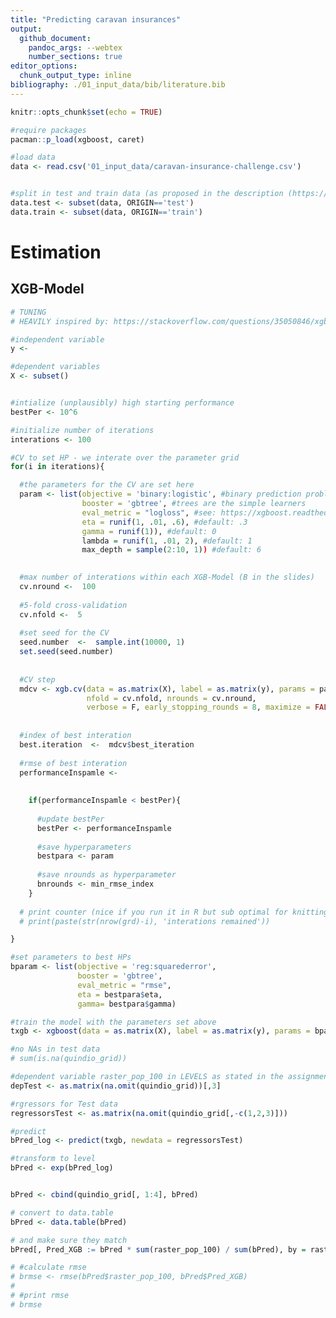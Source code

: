 ```yaml
---
title: "Predicting caravan insurances"
output: 
  github_document:
    pandoc_args: --webtex
    number_sections: true
editor_options: 
  chunk_output_type: inline
bibliography: ./01_input_data/bib/literature.bib
---
```


```r
knitr::opts_chunk$set(echo = TRUE)
```

```r
#require packages
pacman::p_load(xgboost, caret)

#load data
data <- read.csv('01_input_data/caravan-insurance-challenge.csv')


#split in test and train data (as proposed in the description (https://www.kaggle.com/uciml/caravan-insurance-challenge) to simulate the challange)
data.test <- subset(data, ORIGIN=='test')
data.train <- subset(data, ORIGIN=='train')

```


# Estimation

## XGB-Model
```r
# TUNING
# HEAVILY inspired by: https://stackoverflow.com/questions/35050846/xgboost-in-r-how-does-xgb-cv-pass-the-optimal-parameters-into-xgb-train

#independent variable
y <- 

#dependent variables
X <- subset()


#intialize (unplausibly) high starting performance
bestPer <- 10^6 

#initialize number of iterations
interations <- 100

#CV to set HP - we interate over the parameter grid
for(i in iterations){

  #the parameters for the CV are set here
  param <- list(objective = 'binary:logistic', #binary prediction problem
                booster = 'gbtree', #trees are the simple learners
                eval_metric = "logloss", #see: https://xgboost.readthedocs.io/en/stable/parameter.html
                eta = runif(1, .01, .6), #default: .3
                gamma = runif(1)), #default: 0
                lambda = runif(1, .01, 2), #default: 1
                max_depth = sample(2:10, 1)) #default: 6

  
  #max number of interations within each XGB-Model (B in the slides)
  cv.nround <-  100
  
  #5-fold cross-validation
  cv.nfold <-  5 
  
  #set seed for the CV
  seed.number  <-  sample.int(10000, 1)
  set.seed(seed.number)
  
  
  #CV step
  mdcv <- xgb.cv(data = as.matrix(X), label = as.matrix(y), params = param,
                 nfold = cv.nfold, nrounds = cv.nround,
                 verbose = F, early_stopping_rounds = 8, maximize = FALSE)
  
  
  #index of best interation
  best.iteration  <-  mdcv$best_iteration
  
  #rmse of best interation
  performanceInspamle <-  
  
  
    if(performanceInspamle < bestPer){
    
      #update bestPer
      bestPer <- performanceInspamle
    
      #save hyperparameters
      bestpara <- param
      
      #save nrounds as hyperparameter
      bnrounds <- min_rmse_index 
    }
  
  # print counter (nice if you run it in R but sub optimal for knitting)
  # print(paste(str(nrow(grd)-i), 'interations remained')) 

}
```

```r

#set parameters to best HPs
bparam <- list(objective = 'reg:squarederror',
               booster = 'gbtree',
               eval_metric = "rmse",
               eta = bestpara$eta,
               gamma= bestpara$gamma)

#train the model with the parameters set above
txgb <- xgboost(data = as.matrix(X), label = as.matrix(y), params = bparam, nrounds = bnrounds)

#no NAs in test data
# sum(is.na(quindio_grid))

#dependent variable raster_pop_100 in LEVELS as stated in the assignment
depTest <- as.matrix(na.omit(quindio_grid))[,3]

#rgressors for Test data
regressorsTest <- as.matrix(na.omit(quindio_grid[,-c(1,2,3)]))

#predict
bPred_log <- predict(txgb, newdata = regressorsTest)

#transform to level
bPred <- exp(bPred_log)


bPred <- cbind(quindio_grid[, 1:4], bPred)

# convert to data.table
bPred <- data.table(bPred)

# and make sure they match
bPred[, Pred_XGB := bPred * sum(raster_pop_100) / sum(bPred), by = raster_geocode_100]

# #calculate rmse
# brmse <- rmse(bPred$raster_pop_100, bPred$Pred_XGB)
# 
# #print rmse
# brmse
```
